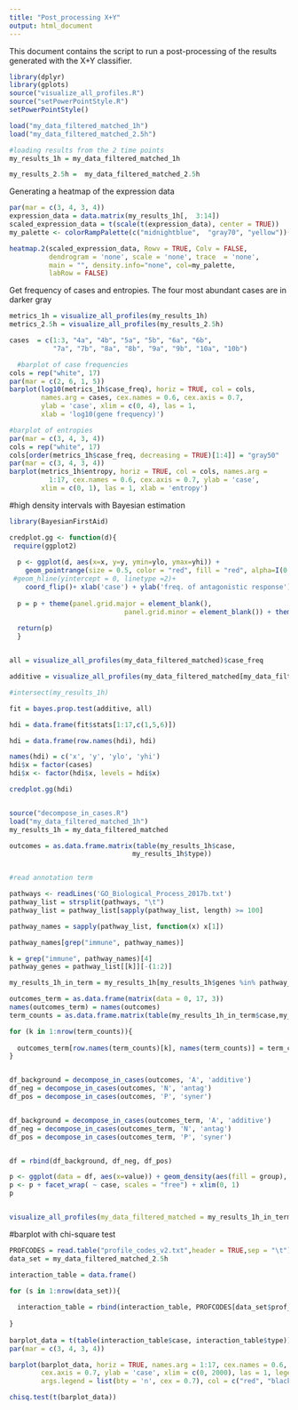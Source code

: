 ```yaml
---
title: "Post_processing X+Y"
output: html_document
---
```


This document contains the script to run a post-processing of the results
generated with the X+Y classifier.

```r
library(dplyr)
library(gplots)
source("visualize_all_profiles.R")
source("setPowerPointStyle.R")
setPowerPointStyle()

load("my_data_filtered_matched_1h")
load("my_data_filtered_matched_2.5h")

#loading results from the 2 time points
my_results_1h = my_data_filtered_matched_1h

my_results_2.5h =  my_data_filtered_matched_2.5h

```

Generating a heatmap of the expression data
```r
par(mar = c(3, 4, 3, 4))
expression_data = data.matrix(my_results_1h[,  3:14])
scaled_expression_data = t(scale(t(expression_data), center = TRUE))
my_palette <- colorRampPalette(c("midnightblue",  "gray70", "yellow"))(n = 100)

heatmap.2(scaled_expression_data, Rowv = TRUE, Colv = FALSE, 
          dendrogram = 'none', scale = 'none', trace  = 'none', 
          main = "", density.info="none", col=my_palette,
          labRow = FALSE)

```


Get frequency of cases and entropies.
The four most abundant cases are in darker gray
```r
metrics_1h = visualize_all_profiles(my_results_1h) 
metrics_2.5h = visualize_all_profiles(my_results_2.5h) 

cases  = c(1:3, "4a", "4b", "5a", "5b", "6a", "6b", 
           "7a", "7b", "8a", "8b", "9a", "9b", "10a", "10b")

  #barplot of case frequencies
cols = rep("white", 17)
par(mar = c(2, 6, 1, 5))
barplot(log10(metrics_1h$case_freq), horiz = TRUE, col = cols, 
        names.arg = cases, cex.names = 0.6, cex.axis = 0.7, 
        ylab = 'case', xlim = c(0, 4), las = 1, 
        xlab = 'log10(gene frequency)')

#barplot of entropies
par(mar = c(3, 4, 3, 4))
cols = rep("white", 17)
cols[order(metrics_1h$case_freq, decreasing = TRUE)[1:4]] = "gray50"
par(mar = c(3, 4, 3, 4))
barplot(metrics_1h$entropy, horiz = TRUE, col = cols, names.arg =
          1:17, cex.names = 0.6, cex.axis = 0.7, ylab = 'case', 
        xlim = c(0, 1), las = 1, xlab = 'entropy')

```


#high density intervals with Bayesian estimation
```r
library(BayesianFirstAid)

credplot.gg <- function(d){
 require(ggplot2)
 
  p <- ggplot(d, aes(x=x, y=y, ymin=ylo, ymax=yhi)) + 
    geom_pointrange(size = 0.5, color = "red", fill = "red", alpha=I(0.7)) + 
 #geom_hline(yintercept = 0, linetype =2)+
    coord_flip()+ xlab('case') + ylab('freq. of antagonistic response') + ylim(0,1)
 
  p = p + theme(panel.grid.major = element_blank(),
                             panel.grid.minor = element_blank()) + theme_bw()
    
  return(p)
  }


all = visualize_all_profiles(my_data_filtered_matched)$case_freq

additive = visualize_all_profiles(my_data_filtered_matched[my_data_filtered_matched$type == 'N', ])$case_freq 

#intersect(my_results_1h)

fit = bayes.prop.test(additive, all)

hdi = data.frame(fit$stats[1:17,c(1,5,6)])

hdi = data.frame(row.names(hdi), hdi)

names(hdi) = c('x', 'y', 'ylo', 'yhi')
hdi$x = factor(cases)
hdi$x <- factor(hdi$x, levels = hdi$x)

credplot.gg(hdi)



```


```r
source("decompose_in_cases.R")
load("my_data_filtered_matched_1h")
my_results_1h = my_data_filtered_matched

outcomes = as.data.frame.matrix(table(my_results_1h$case,
                               my_results_1h$type))


#read annotation term

pathways <- readLines('GO_Biological_Process_2017b.txt')
pathway_list = strsplit(pathways, "\t")
pathway_list = pathway_list[sapply(pathway_list, length) >= 100]

pathway_names = sapply(pathway_list, function(x) x[1])

pathway_names[grep("immune", pathway_names)]

k = grep("immune", pathway_names)[4]
pathway_genes = pathway_list[[k]][-(1:2)]

my_results_1h_in_term = my_results_1h[my_results_1h$genes %in% pathway_genes, ]

outcomes_term = as.data.frame(matrix(data = 0, 17, 3))
names(outcomes_term) = names(outcomes)
term_counts = as.data.frame.matrix(table(my_results_1h_in_term$case,my_results_1h_in_term$type))

for (k in 1:nrow(term_counts)){
  
  outcomes_term[row.names(term_counts)[k], names(term_counts)] = term_counts[k,]
}


df_background = decompose_in_cases(outcomes, 'A', 'additive')
df_neg = decompose_in_cases(outcomes, 'N', 'antag')
df_pos = decompose_in_cases(outcomes, 'P', 'syner')


df_background = decompose_in_cases(outcomes_term, 'A', 'additive')
df_neg = decompose_in_cases(outcomes_term, 'N', 'antag')
df_pos = decompose_in_cases(outcomes_term, 'P', 'syner')


df = rbind(df_background, df_neg, df_pos)

p <- ggplot(data = df, aes(x=value)) + geom_density(aes(fill = group), alpha = 0.5) + scale_fill_manual( values = c("gray", "red", "blue"))
p <- p + facet_wrap( ~ case, scales = "free") + xlim(0, 1) 
p


visualize_all_profiles(my_data_filtered_matched = my_results_1h_in_term)

```





#barplot with chi-square test
```r
PROFCODES = read.table("profile_codes_v2.txt",header = TRUE,sep = "\t")
data_set = my_data_filtered_matched_2.5h

interaction_table = data.frame()

for (s in 1:nrow(data_set)){
  
  interaction_table = rbind(interaction_table, PROFCODES[data_set$prof_index[s], c("case", "type")])
    
}
  
barplot_data = t(table(interaction_table$case, interaction_table$type))
par(mar = c(3, 4, 3, 4))

barplot(barplot_data, horiz = TRUE, names.arg = 1:17, cex.names = 0.6,
        cex.axis = 0.7, ylab = 'case', xlim = c(0, 2000), las = 1, legend = c('additive', 'antagonistic', 'synergistic'),
        args.legend = list(bty = 'n', cex = 0.7), col = c("red", "black", "white"))

chisq.test(t(barplot_data))
```

